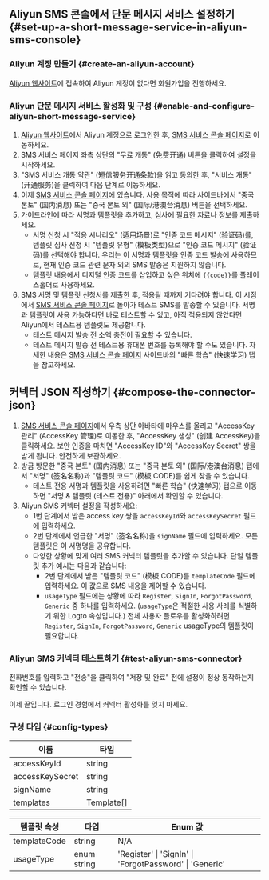 ## Aliyun SMS 콘솔에서 단문 메시지 서비스 설정하기 \{#set-up-a-short-message-service-in-aliyun-sms-console}

### Aliyun 계정 만들기 \{#create-an-aliyun-account}

[Aliyun 웹사이트](https://cn.aliyun.com/)에 접속하여 Aliyun 계정이 없다면 회원가입을 진행하세요.

### Aliyun 단문 메시지 서비스 활성화 및 구성 \{#enable-and-configure-aliyun-short-message-service}

1. [Aliyun 웹사이트](https://cn.aliyun.com/)에서 Aliyun 계정으로 로그인한 후, [SMS 서비스 콘솔 페이지](https://www.aliyun.com/product/sms)로 이동하세요.
2. SMS 서비스 페이지 좌측 상단의 "무료 개통" (免费开通) 버튼을 클릭하여 설정을 시작하세요.
3. "SMS 서비스 개통 약관" (短信服务开通条款)을 읽고 동의한 후, "서비스 개통" (开通服务)을 클릭하여 다음 단계로 이동하세요.
4. 이제 [SMS 서비스 콘솔 페이지](https://dysms.console.aliyun.com/overview)에 있습니다. 사용 목적에 따라 사이드바에서 "중국 본토" (国内消息) 또는 "중국 본토 외" (国际/港澳台消息) 버튼을 선택하세요.
5. 가이드라인에 따라 서명과 템플릿을 추가하고, 심사에 필요한 자료나 정보를 제출하세요.
   - 서명 신청 시 "적용 시나리오" (适用场景)로 "인증 코드 메시지" (验证码)를, 템플릿 심사 신청 시 "템플릿 유형" (模板类型)으로 "인증 코드 메시지" (验证码)를 선택해야 합니다. 우리는 이 서명과 템플릿을 인증 코드 발송에 사용하므로, 현재 인증 코드 관련 문자 외의 SMS 발송은 지원하지 않습니다.
   - 템플릿 내용에서 디지털 인증 코드를 삽입하고 싶은 위치에 `{{code}}`를 플레이스홀더로 사용하세요.
6. SMS 서명 및 템플릿 신청서를 제출한 후, 적용될 때까지 기다려야 합니다. 이 시점에서 [SMS 서비스 콘솔 페이지](https://dysms.console.aliyun.com/overview)로 돌아가 테스트 SMS를 발송할 수 있습니다. 서명과 템플릿이 사용 가능하다면 바로 테스트할 수 있고, 아직 적용되지 않았다면 Aliyun에서 테스트용 템플릿도 제공합니다.
   - 테스트 메시지 발송 전 소액 충전이 필요할 수 있습니다.
   - 테스트 메시지 발송 전 테스트용 휴대폰 번호를 등록해야 할 수도 있습니다. 자세한 내용은 [SMS 서비스 콘솔 페이지](https://dysms.console.aliyun.com/overview) 사이드바의 "빠른 학습" (快速学习) 탭을 참고하세요.

## 커넥터 JSON 작성하기 \{#compose-the-connector-json}

1. [SMS 서비스 콘솔 페이지](https://dysms.console.aliyun.com/overview)에서 우측 상단 아바타에 마우스를 올리고 "AccessKey 관리" (AccessKey 管理)로 이동한 후, "AccessKey 생성" (创建 AccessKey)을 클릭하세요. 보안 인증을 마치면 "AccessKey ID"와 "AccessKey Secret" 쌍을 받게 됩니다. 안전하게 보관하세요.
2. 방금 방문한 "중국 본토" (国内消息) 또는 "중국 본토 외" (国际/港澳台消息) 탭에서 "서명" (签名名称)과 "템플릿 코드" (模板 CODE)를 쉽게 찾을 수 있습니다.
   - 테스트 전용 서명과 템플릿을 사용하려면 "빠른 학습" (快速学习) 탭으로 이동하면 "서명 & 템플릿 (테스트 전용)" 아래에서 확인할 수 있습니다.
3. Aliyun SMS 커넥터 설정을 작성하세요:
   - 1번 단계에서 받은 access key 쌍을 `accessKeyId`와 `accessKeySecret` 필드에 입력하세요.
   - 2번 단계에서 언급한 "서명" (签名名称)을 `signName` 필드에 입력하세요. 모든 템플릿은 이 서명명을 공유합니다.
   - 다양한 상황에 맞게 여러 SMS 커넥터 템플릿을 추가할 수 있습니다. 단일 템플릿 추가 예시는 다음과 같습니다:
     - 2번 단계에서 받은 "템플릿 코드" (模板 CODE)를 `templateCode` 필드에 입력하세요. 이 값으로 SMS 내용을 제어할 수 있습니다.
     - `usageType` 필드에는 상황에 따라 `Register`, `SignIn`, `ForgotPassword`, `Generic` 중 하나를 입력하세요. (`usageType`은 적절한 사용 사례를 식별하기 위한 Logto 속성입니다.) 전체 사용자 플로우를 활성화하려면 `Register`, `SignIn`, `ForgotPassword`, `Generic` usageType의 템플릿이 필요합니다.

### Aliyun SMS 커넥터 테스트하기 \{#test-aliyun-sms-connector}

전화번호를 입력하고 "전송"을 클릭하여 "저장 및 완료" 전에 설정이 정상 동작하는지 확인할 수 있습니다.

이제 끝입니다. <MainSiteUrl href="/connectors/sms-connectors/#enable-phone-number-sign-up-or-sign-in">로그인 경험에서 커넥터 활성화</MainSiteUrl>를 잊지 마세요.

### 구성 타입 \{#config-types}

| 이름            | 타입       |
| --------------- | ---------- |
| accessKeyId     | string     |
| accessKeySecret | string     |
| signName        | string     |
| templates       | Template[] |

| 템플릿 속성  | 타입        | Enum 값                                                 |
| ------------ | ----------- | ------------------------------------------------------- |
| templateCode | string      | N/A                                                     |
| usageType    | enum string | 'Register' \| 'SignIn' \| 'ForgotPassword' \| 'Generic' |
